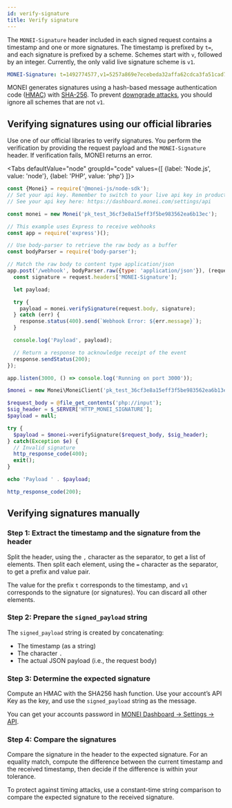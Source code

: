 ```yaml
---
id: verify-signature
title: Verify signature
---
```


The `MONEI-Signature` header included in each signed request contains a timestamp and one or more signatures. The timestamp is prefixed by `t=`, and each signature is prefixed by a scheme. Schemes start with `v`, followed by an integer. Currently, the only valid live signature scheme is `v1`.

```yml
MONEI-Signature: t=1492774577,v1=5257a869e7ecebeda32affa62cdca3fa51cad7e77a0e56ff536d0ce8e108d8bd
```

MONEI generates signatures using a hash-based message authentication code ([HMAC](https://en.wikipedia.org/wiki/HMAC)) with [SHA-256](https://en.wikipedia.org/wiki/SHA-2). To prevent [downgrade attacks](https://en.wikipedia.org/wiki/Downgrade_attack), you should ignore all schemes that are not `v1`.

## Verifying signatures using our official libraries

Use one of our official libraries to verify signatures. You perform the verification by providing the request payload and the `MONEI-Signature` header. If verification fails, MONEI returns an error.


<Tabs
  defaultValue="node"
  groupId="code"
  values={[
    {label: 'Node.js', value: 'node'},
    {label: 'PHP', value: 'php'}
  ]}>

  <TabItem value="node">

```js title="server.js"
const {Monei} = require('@monei-js/node-sdk');
// Set your api key. Remember to switch to your live api key in production!
// See your api key here: https://dashboard.monei.com/settings/api

const monei = new Monei('pk_test_36cf3e8a15eff3f5be983562ea6b13ec');

// This example uses Express to receive webhooks
const app = require('express')();

// Use body-parser to retrieve the raw body as a buffer
const bodyParser = require('body-parser');

// Match the raw body to content type application/json
app.post('/webhook', bodyParser.raw({type: 'application/json'}), (request, response) => {
  const signature = request.headers['MONEI-Signature'];

  let payload;

  try {
    payload = monei.verifySignature(request.body, signature);
  } catch (err) {
    response.status(400).send(`Webhook Error: ${err.message}`);
  }

  console.log('Payload', payload);

  // Return a response to acknowledge receipt of the event
  response.sendStatus(200);
});

app.listen(3000, () => console.log('Running on port 3000'));
```

  </TabItem>
  <TabItem value="php">

```php title="server.php"
$monei = new Monei\MoneiClient('pk_test_36cf3e8a15eff3f5be983562ea6b13ec');

$request_body = @file_get_contents('php://input');
$sig_header = $_SERVER['HTTP_MONEI_SIGNATURE'];
$payload = null;

try {
  $payload = $monei->verifySignature($request_body, $sig_header);
} catch(Exception $e) {
  // Invalid signature
  http_response_code(400);
  exit();
}

echo 'Payload ' . $payload;

http_response_code(200);
```

  </TabItem>
</Tabs>

## Verifying signatures manually

### Step 1: Extract the timestamp and the signature from the header

Split the header, using the `,` character as the separator, to get a list of elements. Then split each element, using the `=` character as the separator, to get a prefix and value pair.

The value for the prefix `t` corresponds to the timestamp, and `v1` corresponds to the signature (or signatures). You can discard all other elements.

### Step 2: Prepare the `signed_payload` string

The `signed_payload` string is created by concatenating:

- The timestamp (as a string)
- The character `.`
- The actual JSON payload (i.e., the request body)

### Step 3: Determine the expected signature

Compute an HMAC with the SHA256 hash function. Use your account’s API Key as the key, and use the `signed_payload` string as the message.

You can get your accounts password in [MONEI Dashboard → Settings → API](https://dashboard.monei.com/settings/api).

### Step 4: Compare the signatures

Compare the signature in the header to the expected signature. For an equality match, compute the difference between the current timestamp and the received timestamp, then decide if the difference is within your tolerance.

To protect against timing attacks, use a constant-time string comparison to compare the expected signature to the received signature.
